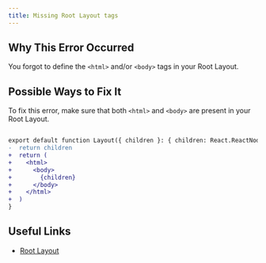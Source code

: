 ```yaml
---
title: Missing Root Layout tags
---
```


## Why This Error Occurred

You forgot to define the `<html>` and/or `<body>` tags in your Root Layout.

## Possible Ways to Fix It

To fix this error, make sure that both `<html>` and `<body>` are present in your Root Layout.

```diff filename="app/layout.tsx"

export default function Layout({ children }: { children: React.ReactNode }) {
-  return children
+  return (
+    <html>
+      <body>
+        {children}
+      </body>
+    </html>
+  )
}
```

## Useful Links

- [Root Layout](https://nextjs.org/docs/app/getting-started/layouts-and-pages#root-layout-required)
